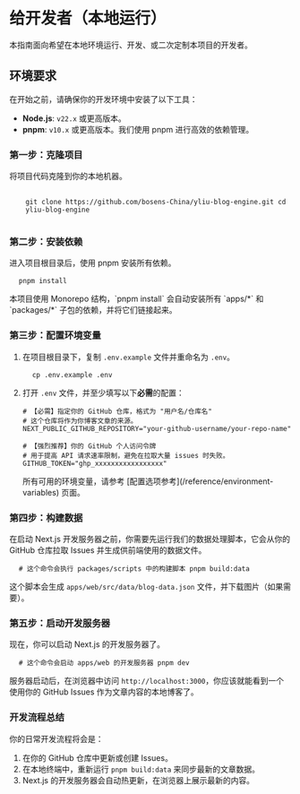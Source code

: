 
# 给开发者（本地运行）

本指南面向希望在本地环境运行、开发、或二次定制本项目的开发者。

## 环境要求

在开始之前，请确保你的开发环境中安装了以下工具：

- **Node.js**: `v22.x` 或更高版本。
- **pnpm**: `v10.x` 或更高版本。我们使用 pnpm 进行高效的依赖管理。

<Steps>

### 第一步：克隆项目

将项目代码克隆到你的本地机器。

<Pre>
  <code>
    git clone https://github.com/bosens-China/yliu-blog-engine.git cd
    yliu-blog-engine
  </code>
</Pre>

### 第二步：安装依赖

进入项目根目录后，使用 pnpm 安装所有依赖。

<Pre>
  <code>pnpm install</code>
</Pre>

<Callout>
  本项目使用 Monorepo 结构，`pnpm install` 会自动安装所有 `apps/*` 和
  `packages/*` 子包的依赖，并将它们链接起来。
</Callout>

### 第三步：配置环境变量

1.  在项目根目录下，复制 `.env.example` 文件并重命名为 `.env`。

    <Pre>
      <code>cp .env.example .env</code>
    </Pre>

2.  打开 `.env` 文件，并至少填写以下**必需**的配置：

    ```env
    # 【必需】指定你的 GitHub 仓库，格式为 "用户名/仓库名"
    # 这个仓库将作为你博客文章的来源。
    NEXT_PUBLIC_GITHUB_REPOSITORY="your-github-username/your-repo-name"

    # 【强烈推荐】你的 GitHub 个人访问令牌
    # 用于提高 API 请求速率限制，避免在拉取大量 issues 时失败。
    GITHUB_TOKEN="ghp_xxxxxxxxxxxxxxxxx"
    ```

    <Callout type="info">
      所有可用的环境变量，请参考
      [配置选项参考](/reference/environment-variables) 页面。
    </Callout>

### 第四步：构建数据

在启动 Next.js 开发服务器之前，你需要先运行我们的数据处理脚本，它会从你的 GitHub 仓库拉取 Issues 并生成供前端使用的数据文件。

<Pre>
  <code># 这个命令会执行 packages/scripts 中的构建脚本 pnpm build:data</code>
</Pre>

这个脚本会生成 `apps/web/src/data/blog-data.json` 文件，并下载图片（如果需要）。

### 第五步：启动开发服务器

现在，你可以启动 Next.js 的开发服务器了。

<Pre>
  <code># 这个命令会启动 apps/web 的开发服务器 pnpm dev</code>
</Pre>

服务器启动后，在浏览器中访问 `http://localhost:3000`，你应该就能看到一个使用你的 GitHub Issues 作为文章内容的本地博客了。

### 开发流程总结

你的日常开发流程将会是：

1.  在你的 GitHub 仓库中更新或创建 Issues。
2.  在本地终端中，重新运行 `pnpm build:data` 来同步最新的文章数据。
3.  Next.js 的开发服务器会自动热更新，在浏览器上展示最新的内容。

</Steps>
